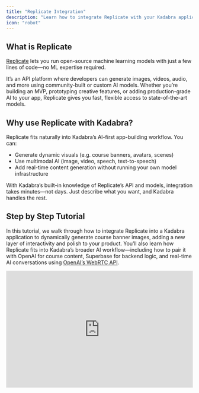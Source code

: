 ```yaml
---
title: "Replicate Integration"
description: "Learn how to integrate Replicate with your Kadabra application"
icon: "robot"
---
```


## What is Replicate

[Replicate](https://replicate.com/) lets you run open-source machine learning models with just a few lines of code—no ML expertise required.

It’s an API platform where developers can generate images, videos, audio, and more using community-built or custom AI models. Whether you’re building an MVP, prototyping creative features, or adding production-grade AI to your app, Replicate gives you fast, flexible access to state-of-the-art models.

## Why use Replicate with Kadabra?

Replicate fits naturally into Kadabra’s AI-first app-building workflow. You can:

- Generate dynamic visuals (e.g. course banners, avatars, scenes)
- Use multimodal AI (image, video, speech, text-to-speech)
- Add real-time content generation without running your own model infrastructure

With Kadabra’s built-in knowledge of Replicate’s API and models, integration takes minutes—not days. Just describe what you want, and Kadabra handles the rest.

## Step by Step Tutorial

In this tutorial, we walk through how to integrate Replicate into a Kadabra application to dynamically generate course banner images, adding a new layer of interactivity and polish to your product. You’ll also learn how Replicate fits into Kadabra’s broader AI workflow—including how to pair it with OpenAI for course content, Superbase for backend logic, and real-time AI conversations using [OpenAI’s WebRTC API](https://platform.openai.com/docs/guides/realtime#connect-with-webrtc).

<iframe width="100%" height="315" src="https://www.youtube.com/embed/eSDhk4VkVLE?si=9SNZ4G-ApyU-gsOg" title="YouTube video player" frameborder="0" allow="accelerometer; autoplay; clipboard-write; encrypted-media; gyroscope; picture-in-picture; web-share" referrerpolicy="strict-origin-when-cross-origin" allowfullscreen />

<Steps>
  <Step title="Step 1 – Build a Language Tutor App">
    We start by creating a Spanish-learning web app with Kadabra. This includes:

    - A user login flow
    - AI-powered chat for Spanish tutoring
    - Voice recording and playback
    - Translation features

    This gives users a personalized AI tutor that they can talk to, type to, and learn with.

    ![Course Dashboard Pn](/images/course-dashboard.png)
  </Step>
  <Step title="Step 2 – Generate Courses with AI">
    We enhance the app with AI-generated courses:

    ![Course Creation Ai Pn](/images/course-creation-ai.png)

    - Users define a topic (e.g., _Questions to ask at a barbecue_).
    - An OpenAI-powered function creates 10 multiple choice questions in Spanish.
    - Courses are saved to the user's account with Supabase and can be revisited anytime.
      ![Course Creation Ai 2 Pn](/images/course-creation-ai-2.png)
    - Users get feedback on each question with explanations.
    - Automatically generate a **course banner image** that matches the topic. Replicate uses the **Flux Schnell** model for fast image generation and dynamically inject the image into the course page.

    <Info>
      **How it Works:**

      1. We call the Replicate API when a new course is created.
      2. The prompt is dynamically generated based on the course topic.
      3. Replicate returns an image URL, which is used as the banner for the course.
    </Info>
    ![Replicate Real Time Pn](/images/replicate-real-time.png)
  </Step>
  <Step title="Step 3 – Add Visuals with Replicate">
    Now, let’s make things visual with Replicate.

    ![Replicate Image Pn](/images/replicate-image.png)

    **Example Prompt:**

    <Note>
      A beautiful, educational, and engaging scene about topic in digital art style. Vibrant colors. No text on image.
    </Note>
    **Example Response Handling:**

    Some Replicate models return a single image URL, others return an array. Make sure your Kadabra function correctly extracts the output, e.g.:

    ```
    const imageUrl = response.output[0]
    ```
  </Step>
  <Step title="Step 4 – Use Replicate Playground for Fine-Tuning">
    Replicate’s Playground makes it easy to test prompts and get code snippets:

    - Tweak prompts until you're happy with the output
    - Use the API snippet generator for Node.js, Python, etc.
    - Copy-paste directly into Kadabra's backend functions

    <Tip>
      Use Playground Beta to compare multiple outputs at once.
    </Tip>
    ![Replicate Playground Pn](/images/replicate-playground.png)
  </Step>
  <Step title="Step 5 – Real-Time Conversations with OpenAI">
    To simulate human conversations, we added a real-time Spanish-speaking feature using OpenAI’s WebRTC API:

    - Users can speak directly to their AI tutor.
    - The AI understands, responds, and corrects pronunciation in real time.
    - This makes language learning much more immersive and practical.

    This feature integrates smoothly with Kadabra’s voice input, WebRTC handling, and frontend chat UI.

    ![Course Voice Ai Pn](/images/course-voice-ai.png)
  </Step>
</Steps>

## Tips & Gotchas

- **Model Output Variance**: Replicate models differ in how they return outputs. Always inspect the actual JSON returned from the playground.
- **Prompt Iteration is Key**: Small prompt changes can greatly affect image quality. Use the playground to experiment.
- **Backend Logs**: Use Supabase Edge logs to debug your API calls. Kadabra supports in-app log fetching.
- **Version Control in Kadabra**: Each prompt edit is auto-committed, but you can manually track checkpoints using the “Deploy” feature for production-ready states.

## FAQ

<AccordionGroup>
  <Accordion title="What is Replicate, in simple terms?">
    Replicate is a platform that lets you run powerful machine learning models (like image or video generation) using a simple API—no need to train or host models yourself.
  </Accordion>
  <Accordion title="Who typically uses Replicate?">
    Replicate is popular with indie hackers, startup builders, and large enterprises alike. Whether you're prototyping an AI feature or deploying at scale, Replicate supports both quick hacks and robust deployments.
  </Accordion>
  <Accordion title="Do I need my own Replicate API key?">
    Yes. Kadabra securely stores your keys and handles API calls for you once added.
  </Accordion>
  <Accordion title="What models can I use on Replicate?">
    Replicate supports many modalities including:

    - Image generation (e.g. Flux Schnell)
    - Video generation
    - Audio and text-to-speech
    - Language models (though not Replicate’s main focus)
    - Custom Cog models (open-source Dockerized models you can deploy)

    Explore them all at [replicate.com/explore](https://replicate.com/explore).
  </Accordion>
  <Accordion title="How do I know which model is right for my use case?">
    Use Replicate’s **Playground** to test different models before integrating them. The Playground lets you tweak prompts, compare outputs, and copy working code snippets for your app.
  </Accordion>
  <Accordion title="What’s the difference between Replicate's old and new API endpoints?">
    Replicate has two API formats:

    - The original (`/predictions`) endpoint: most widely known and used.
    - The newer `/models/{owner}/{model}/versions/{id}/predictions` endpoint: more efficient and flexible.

    Kadabra integrates with both depending on the model’s requirements.
  </Accordion>
  <Accordion title="What if a model returns a different JSON structure than expected?">
    Model outputs vary. Some return a string URL, others return an array. Use the Replicate Playground to inspect the real response and update your parsing logic accordingly.

    Example fix:

    ```
    const imageUrl = Array.isArray(output) ? output[0] : output;
    ```
  </Accordion>
  <Accordion title="Can I trigger Replicate image generation only once, or on every course view?">
    You can choose:

    - **One-time generation on course creation**: Saves compute costs and creates a consistent visual identity.
    - **Dynamic generation per session**: If you want fresh visuals each time.

    In the tutorial, we chose to generate the image once when the course is first created.
  </Accordion>
  <Accordion title="Does Kadabra know how to work with Replicate out of the box?">
    Yes\! Kadabra has built-in knowledge about Replicate and many of its popular models. It can auto-generate integration code for you using the right packages and prompt structure.
  </Accordion>
  <Accordion title="How does Kadabra handle package installation like replicate for Node.js?">
    Kadabra automatically installs and configures packages when needed, based on your prompt and integration context. You don’t have to npm install manually unless debugging locally.
  </Accordion>
  <Accordion title="What’s the workflow for debugging Replicate errors in Kadabra?">
    - Use Kadabra’s **Superbase Edge function logs** to trace issues.
    - If there’s a mismatch between expected vs. actual Replicate response, update your JSON handling.
    - Use the **“Fix this”** button in Kadabra to retry or refactor the function logic.
  </Accordion>
  <Accordion title="Can I checkpoint my working app state in Kadabra?">
    Currently, every prompt change creates a commit. You can:

    - Use the **History** tab to navigate commits (including bookmarking commits)
    - **Deploy** a version to make it a production checkpoint
    - GitHub sync is available for custom version control
  </Accordion>
  <Accordion title="How does GitHub integration work with Kadabra?">
    You can export your Kadabra project to GitHub with **two-way sync**:

    - Kadabra pushes changes to GitHub
    - You (or your team) can make changes in an IDE and push back
    - Works great for frontend in Kadabra \+ backend in your own editor
  </Accordion>
  <Accordion title="What are LLM-friendly .lm.txt or .lm.md files?">
    These are simplified markdown-based docs optimized for language models. Replicate is actively working on adding these to help Kadabra (and other tools) better understand its models automatically.
  </Accordion>
  <Accordion title="Do I need to handle prompt tuning myself?">
    Yes, prompt crafting is essential. Kadabra helps with auto-prompting and templating, but you should always test in the Replicate Playground to refine the inputs for best results.
  </Accordion>
</AccordionGroup>

## Resources

- Explore [Replicate API Docs](https://replicate.com/docs), [Replicate’s model catalog](https://replicate.com/)
- Learn more about [OpenAI Function Calling](https://platform.openai.com/docs/guides/function-calling), [OpenAI WebRTC](https://platform.openai.com/docs/guides/speech/real-time-speech)